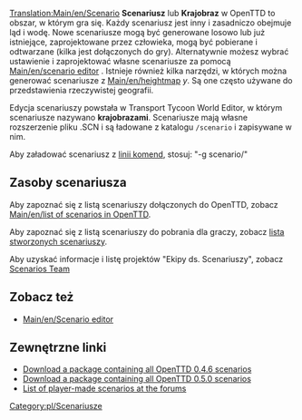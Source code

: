 [[Translation:Main/en/Scenario]]
'''Scenariusz''' lub '''Krajobraz''' w OpenTTD to obszar, w którym gra się. Każdy scenariusz jest inny i zasadniczo obejmuje ląd i wodę. Nowe scenariusze mogą być generowane losowo lub już istniejące, zaprojektowane przez człowieka, mogą być pobierane i odtwarzane (kilka jest dołączonych do gry). Alternatywnie możesz wybrać ustawienie i zaprojektować własne scenariusze za pomocą [[Main/en/scenario editor]]<!--[[Main/pl/edytora scenariuszy|edytora scenariuszy]]--> . Istnieje również kilka narzędzi, w których można generować scenariusze z [[Main/en/heightmap]]<!--[[Main/en/mapy wysokości]]-->''y''. Są one często używane do przedstawienia rzeczywistej geografii. 

Edycja scenariuszy powstała w Transport Tycoon World Editor, w którym scenariusze nazywano '''krajobrazami'''. Scenariusze mają własne rozszerzenie pliku .SCN i są ładowane z katalogu <code>/scenario</code> i zapisywane w nim.

Aby załadować scenariusz z <!--[[Main/en/command line]]-->[[Main/pl/Linia komend|linii komend]], stosuj: "-g scenario/<name>"

==Zasoby scenariusza==

Aby zapoznać się z listą scenariuszy dołączonych do OpenTTD, zobacz [[Main/en/list of scenarios in OpenTTD]].

Aby zapoznać się z listą scenariuszy do pobrania dla graczy, zobacz <!--[[Main/en/list of player-made scenarios]]--> [[Main/pl/Lista scenariuszy|lista stworzonych scenariuszy]].

Aby uzyskać informacje i listę projektów "Ekipy ds. Scenariuszy", zobacz <!--[[Main/en/Scenarios Team]]-->[[Main/pl/Grupa Scenarios|Scenarios Team]] 

==Zobacz też==

* [[Main/en/Scenario editor]]

==Zewnętrzne linki==

* [http://prdownloads.sourceforge.net/openttd/openttd-0.4.6-source-scenarios.zip?download Download a package containing all OpenTTD 0.4.6 scenarios]
* [http://sourceforge.net/project/downloading.php?groupname=openttd&filename=openttd-0.5.0-scenarios.zip&use_mirror=mesh Download a package containing all OpenTTD 0.5.0 scenarios]
* [http://www.tt-forums.net/viewtopic.php?t=12481 List of player-made scenarios at the forums]

<!--[[Category:en/Scenarios]]-->[[Category:pl/Scenariusze]]
